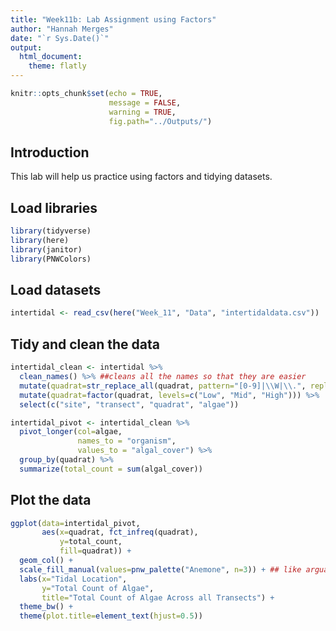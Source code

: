```yaml
---
title: "Week11b: Lab Assignment using Factors"
author: "Hannah Merges"
date: "`r Sys.Date()`"
output: 
  html_document: 
    theme: flatly
---
```


```r
knitr::opts_chunk$set(echo = TRUE, 
                      message = FALSE, 
                      warning = TRUE, 
                      fig.path="../Outputs/")
```

## Introduction 
This lab will help us practice using factors and tidying datasets. 

## Load libraries 
```r
library(tidyverse)
library(here)
library(janitor)
library(PNWColors)
```

## Load datasets 
```r
intertidal <- read_csv(here("Week_11", "Data", "intertidaldata.csv"))
```

## Tidy and clean the data 
```r
intertidal_clean <- intertidal %>% 
  clean_names() %>% ##cleans all the names so that they are easier 
  mutate(quadrat=str_replace_all(quadrat, pattern="[0-9]|\\W|\\.", replacement= "")) %>% ## this mutates the column so that other weird named quadrats can get removed. patterns removes extra numbers or characters or periods and then replaces the blank space with nothing. 
  mutate(quadrat=factor(quadrat, levels=c("Low", "Mid", "High"))) %>% 
  select(c("site", "transect", "quadrat", "algae")) 

intertidal_pivot <- intertidal_clean %>% 
  pivot_longer(col=algae, 
               names_to = "organism", 
               values_to = "algal_cover") %>% 
  group_by(quadrat) %>% 
  summarize(total_count = sum(algal_cover))


```

## Plot the data 
```r
ggplot(data=intertidal_pivot, 
       aes(x=quadrat, fct_infreq(quadrat), 
           y=total_count, 
           fill=quadrat)) + 
  geom_col() + 
  scale_fill_manual(values=pnw_palette("Anemone", n=3)) + ## like arguably not the best color scheme to go with but it is intertidal and anemone so how could I not?? 
  labs(x="Tidal Location", 
       y="Total Count of Algae", 
       title="Total Count of Algae Across all Transects") + 
  theme_bw() + 
  theme(plot.title=element_text(hjust=0.5))


```













